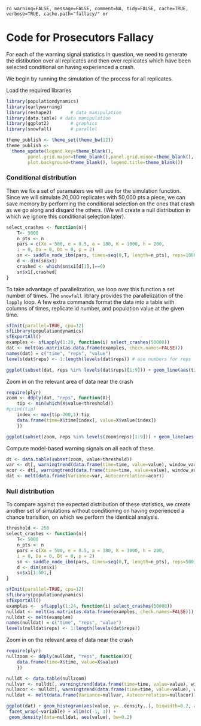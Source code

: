 `ro warning=FALSE, message=FALSE, comment=NA, tidy=FALSE, cache=TRUE, verbose=TRUE, cache.path="fallacy/" or`

# Code for Prosecutors Fallacy 
<!--

`r require(knitcitations)`
This code is written in the `R` language for statistical computing.  
Population dynamics are simulated using the `populationdynamics` package
`r citep(citation("populationdynamics"))` for exact simulations of 
discrete birth-death processes in continuous time using the Gillespie
agorithm `r citep("10.1021/j100540a008")`.  Early warning signals
of variance and autocorrelation, as well as the model-based estimate
of `r citet("10.1098/rsif.2012.0125")` are estimated using the 
`earlywarning` package `r citep(citation("earlywarning")`.  These
packages can be installed from Github using the `devtools` R package

```r
library(devtools)
install_github("populationdynamics", "cboettig")
install_github("earlywarning", "cboettig")
```

For the individual-based simulation, the population dynamics are given by

<div>
\begin{align}
  \frac{dP(n,t)}{dt} &= b_{n-1} P(n-1,t) + d_{n+1}P(n+1,t) - (b_n+d_n) P(n,t)  \label{master}, \\
    b_n &= \frac{e K n^2}{n^2 + h^2}, \\
    d_n &= e n + a,
\end{align}
</div>

which is provided by the `saddle_node_ibm` model in `populationdynamics`. 

-->

For each of the warning signal statistics in question, 
we need to generate the distibution over all replicates
and then over replicates which have been selected conditional 
on having experienced a crash.  

We begin by running the simulation of the process for all replicates.  

Load the required libraries
 
``` r
library(populationdynamics)
library(earlywarning)
library(reshape2)		# data manipulation
library(data.table)	# data manipulation
library(ggplot2)		# graphics
library(snowfall)		# parallel
````

```r
theme_publish <- theme_set(theme_bw(12))
theme_publish <- 
  theme_update(legend.key=theme_blank(),
        panel.grid.major=theme_blank(),panel.grid.minor=theme_blank(),
        plot.background=theme_blank(), legend.title=theme_blank())
```


### Conditional distribution

Then we fix a set of paramaters we will use for the simulation function.  Since we will simulate 20,000 replicates with 50,000 pts a piece, we can save memory by performing the conditional selection on the ones that crash as we go along and disgard the others.  (We will create a null distribution in which we ignore this conditional selection later).  


``` r
select_crashes <- function(n){
	T<- 5000
	n_pts <- n
	pars = c(Xo = 500, e = 0.5, a = 180, K = 1000, h = 200,
    i = 0, Da = 0, Dt = 0, p = 2)
	sn <- saddle_node_ibm(pars, times=seq(0,T, length=n_pts), reps=1000)
	d <- dim(sn$x1)
	crashed <- which(sn$x1[d[1],]==0)
	sn$x1[,crashed] 
}
````




To take advantage of parallelization, we loop over this function a set number of times.  The `snowfall` library provides the parallelization
of the `lapply` loop.  A few extra commands format the data into a table
with columns of times, replicate id number, and population value at the
given time.


``` r
sfInit(parallel=TRUE, cpu=12)
sfLibrary(populationdynamics)
sfExportAll()
examples <- sfLapply(1:20, function(i) select_crashes(50000))
dat <- melt(as.matrix(as.data.frame(examples, check.names=FALSE)))
names(dat) = c("time", "reps", "value")
levels(dat$reps) <- 1:length(levels(dat$reps)) # use numbers for reps
````


``` r
ggplot(subset(dat, reps %in% levels(dat$reps)[1:9])) + geom_line(aes(time, value)) + facet_wrap(~reps, scales="free")
````


Zoom in on the relevant area of data near the crash

``` r
require(plyr)
zoom <- ddply(dat, "reps", function(X){
    tip <- min(which(X$value<threshold))
#print(tip)
    index <- max(tip-200,1):tip
    data.frame(time=X$time[index], value=X$value[index])
    })
````


``` r
ggplot(subset(zoom, reps %in% levels(zoom$reps)[1:9])) + geom_line(aes(time, value)) + facet_wrap(~reps, scales="free")
````


Compute model-based warning signals on all each of these.  

``` r
dt <- data.table(subset(zoom, value>threshold))
var <- dt[, warningtrend(data.frame(time=time, value=value), window_var), by=reps]$V1
acor <- dt[, warningtrend(data.frame(time=time, value=value), window_autocorr), by=reps]$V1
dat <- melt(data.frame(Variance=var, Autocorrelation=acor))
````

### Null distribution 

To compare against the expected distribution of these statistics, we create another set of simulations without conditioning on having experienced a chance transition, on which we perform the identical analysis.  

``` r
threshold <- 250
select_crashes <- function(n){
	T<- 5000
	n_pts <- n
	pars = c(Xo = 500, e = 0.5, a = 180, K = 1000, h = 200,
    i = 0, Da = 0, Dt = 0, p = 2)
	sn <- saddle_node_ibm(pars, times=seq(0,T, length=n_pts), reps=500)
	d <- dim(sn$x1)
	sn$x1[1:501,]
}
````


``` r
sfInit(parallel=TRUE, cpu=12)
sfLibrary(populationdynamics)
sfExportAll()
examples <-  sfLapply(1:24, function(i) select_crashes(50000))
nulldat <- melt(as.matrix(as.data.frame(examples, check.names=FALSE)))
nulldat <- melt(examples)
names(nulldat) = c("time", "reps", "value")
levels(nulldat$reps) <- 1:length(levels(dat$reps)) 
````

Zoom in on the relevant area of data near the crash

``` r
require(plyr)
nullzoom <- ddply(nulldat, "reps", function(X){
    data.frame(time=X$time, value=X$value)
    })
````

``` r
nulldt <- data.table(nullzoom)
nullvar <- nulldt[, warningtrend(data.frame(time=time, value=value), window_var), by=reps]$V1
nullacor <- nulldt[, warningtrend(data.frame(time=time, value=value), window_autocorr), by=reps]$V1
nulldat <- melt(data.frame(Variance=nullvar, Autocorrelation=nullacor))
````

``` r
ggplot(dat) + geom_histogram(aes(value, y=..density..), binwidth=0.2, alpha=.5) +
 facet_wrap(~variable) + xlim(c(-1, 1)) + 
 geom_density(data=nulldat, aes(value), bw=0.2)
````



